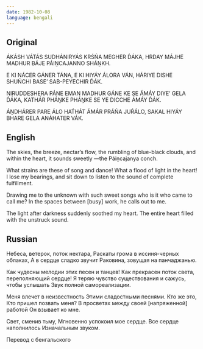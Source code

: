```yaml
---
date: 1982-10-08
language: bengali
---
```


## Original

ÁKÁSH VÁTÁS SUDHÁNIRYÁS
KRŚŃA MEGHER D́ÁKA,
HRDAY MÁJHE MADHUR BÁJE
PÁIṊCAJANNO SHÁṊKH.

E KI NÁCER GÁNER TÁNA,
E KI HIYÁY ÁLORA VÁN,
HÁRIYE DISHE SHUŃCHI BASE’
SAB-PEYECHIR D́ÁK.

NIRUDDESHERA PÁNE
EMAN MADHUR GÁNE
KE SE ÁMÁY DIYE’ GELA D́ÁKA,
KATHÁR PHÁṊKE PHÁṊKE SE YE
DICCHE ÁMÁY D́ÁK.

ÁṊDHÁRER PARE ÁLO
HAT́HÁT ÁMÁR PRÁŃA JUŔÁLO,
SAKAL HIYÁY BHARE GELA
ANÁHATER VÁK.

## English

The skies, the breeze, nectar’s flow,
the rumbling of blue-black clouds,
and within the heart, it sounds sweetly
—the Páiṋcajanya conch.

What strains are these of song and dance!
What a flood of light in the heart!
I lose my bearings, and sit down to listen
to the sound of complete fulfillment.

Drawing me to the unknown
with such sweet songs
who is it who came to call me?
In the spaces between [busy] work,
he calls out to me.

The light after darkness
suddenly soothed my heart.
The entire heart filled
with the unstruck sound.

## Russian

Небеса, ветерок, поток нектара,
Раскаты грома в иссиня-черных облаках,
А в сердце сладко звучит
Раковина, зовущая на панчаджанью.

Как чудесны мелодии этих песен и танцев!
Как прекрасен поток света, переполняющий сердце!
Я теряю чувство существования и сажусь,
чтобы услышать
Звук полной самореализации.

Меня влечет в неизвестность
Этими сладостными песнями.
Кто же это, Кто пришел позвать меня?
В просветах между своей [напряженной] работой
Он взывает ко мне.

Свет, сменив тьму,
Мгновенно успокоил мое сердце.
Все сердце наполнилось
Изначальным звуком.

Перевод с бенгальского

